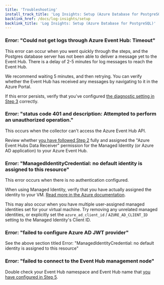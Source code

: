 ```yaml
---
title: 'Troubleshooting'
install_track_title: 'Log Insights: Setup (Azure Database for PostgreSQL)'
backlink_href: /docs/log-insights/setup
backlink_title: 'Log Insights: Setup (Azure Database for PostgreSQL)'
---
```


### Error: "Could not get logs through Azure Event Hub: Timeout"

This error can occur when you went quickly through the steps, and the Postgres database
server has not been able to deliver a message yet to the Event Hub. There is a delay of
2-5 minutes for log messages to reach the Event Hub.

We recommend waiting 5 minutes, and then retrying. You can verify whether the Event Hub
has received any messages by navigating to it in the Azure Portal.

If this error persists, verify that you've configured [the diagnostic setting in Step 3](/docs/log-insights/setup/azure-database/03_stream_logs_into_event_hub) correctly.

### Error: "status code 401 and description: Attempted to perform an unauthorized operation."

This occurs when the collector can't access the Azure Event Hub API.

Review whether [you have followed Step 2](/docs/log-insights/setup/azure-database/02_set_up_azure_event_hub) fully and assigned the "Azure Event Hubs Data Receiver" permission for the Managed Identity (or Azure AD application) to your Azure Event Hub.

### Error: "ManagedIdentityCredential: no default identity is assigned to this resource"

This error occurs when there is no authentication configured.

When using Managed Identity, verify that you have actually assigned the identity to your VM.
[Read more in the Azure documentation](https://learn.microsoft.com/en-us/azure/active-directory/managed-identities-azure-resources/qs-configure-portal-windows-vm#assign-a-user-assigned-managed-identity-to-an-existing-vm).

This may also occur when you have multiple user-assigned managed identities set for your virtual machine.
Try removing any unrelated managed identities, or explicitly set the `azure_ad_client_id` / `AZURE_AD_CLIENT_ID` setting to
the Managed Identity's Client ID.

### Error: "failed to configure Azure AD JWT provider"

See the above section titled Error: "ManagedIdentityCredential: no default identity is assigned to this resource"

### Error: "failed to connect to the Event Hub management node"

Double check your Event Hub namespace and Event Hub name that [you have configured in Step 5](/docs/log-insights/setup/azure-database/05_configure_collector).


